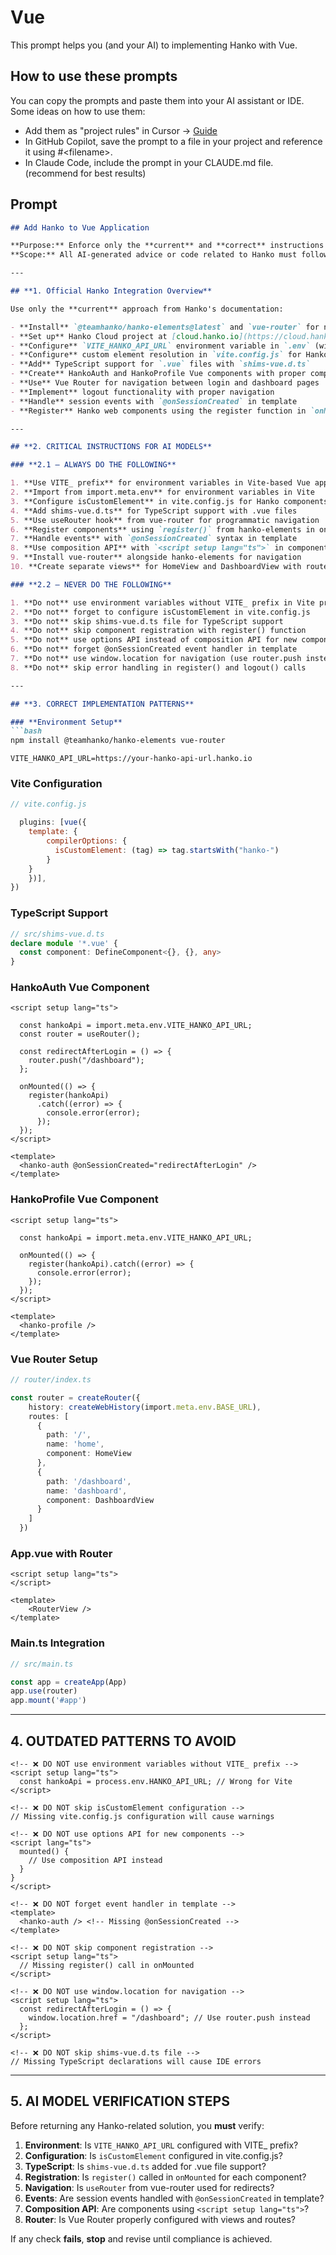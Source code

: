# Vue

This prompt helps you (and your AI) to implementing Hanko with Vue.

## How to use these prompts

You can copy the prompts and paste them into your AI assistant or IDE. Some ideas on how to use them:

- Add them as "project rules" in Cursor -> [Guide](https://docs.cursor.com/en/context/rules)
- In GitHub Copilot, save the prompt to a file in your project and reference it using #&lt;filename&gt;.
- In Claude Code, include the prompt in your CLAUDE.md file. (recommend for best results)

## Prompt

```markdown
## Add Hanko to Vue Application

**Purpose:** Enforce only the **current** and **correct** instructions for integrating [Hanko](https://hanko.io/) passwordless authentication into a Vue 3 application.  
**Scope:** All AI-generated advice or code related to Hanko must follow these guardrails for Vue 3 with Vite and Vue Router.

---

## **1. Official Hanko Integration Overview**

Use only the **current** approach from Hanko's documentation:

- **Install** `@teamhanko/hanko-elements@latest` and `vue-router` for navigation
- **Set up** Hanko Cloud project at [cloud.hanko.io](https://cloud.hanko.io/) with correct APP URL (likely http://localhost:5173 for development)
- **Configure** `VITE_HANKO_API_URL` environment variable in `.env` (with VITE_ prefix for Vite)
- **Configure** custom element resolution in `vite.config.js` for Hanko components
- **Add** TypeScript support for `.vue` files with `shims-vue.d.ts`
- **Create** HankoAuth and HankoProfile Vue components with proper composition API
- **Use** Vue Router for navigation between login and dashboard pages
- **Implement** logout functionality with proper navigation
- **Handle** session events with `@onSessionCreated` in template
- **Register** Hanko web components using the register function in `onMounted`

---

## **2. CRITICAL INSTRUCTIONS FOR AI MODELS**

### **2.1 – ALWAYS DO THE FOLLOWING**

1. **Use VITE_ prefix** for environment variables in Vite-based Vue apps
2. **Import from import.meta.env** for environment variables in Vite
3. **Configure isCustomElement** in vite.config.js for Hanko components
4. **Add shims-vue.d.ts** for TypeScript support with .vue files
5. **Use useRouter hook** from vue-router for programmatic navigation
6. **Register components** using `register()` from hanko-elements in onMounted
7. **Handle events** with `@onSessionCreated` syntax in template
8. **Use composition API** with `<script setup lang="ts">` in components
9. **Install vue-router** alongside hanko-elements for navigation
10. **Create separate views** for HomeView and DashboardView with router setup

### **2.2 – NEVER DO THE FOLLOWING**

1. **Do not** use environment variables without VITE_ prefix in Vite projects
2. **Do not** forget to configure isCustomElement in vite.config.js
3. **Do not** skip shims-vue.d.ts file for TypeScript support
4. **Do not** skip component registration with register() function
5. **Do not** use options API instead of composition API for new components
6. **Do not** forget @onSessionCreated event handler in template
7. **Do not** use window.location for navigation (use router.push instead)
8. **Do not** skip error handling in register() and logout() calls

---

## **3. CORRECT IMPLEMENTATION PATTERNS**

### **Environment Setup**
```bash
npm install @teamhanko/hanko-elements vue-router
```

```env
VITE_HANKO_API_URL=https://your-hanko-api-url.hanko.io
```

### **Vite Configuration**
```javascript
// vite.config.js

  plugins: [vue({
    template: {
        compilerOptions: {
          isCustomElement: (tag) => tag.startsWith("hanko-")
        }
    }
    })],
})
```

### **TypeScript Support**
```typescript
// src/shims-vue.d.ts
declare module '*.vue' {
  const component: DefineComponent<{}, {}, any>
}
```

### **HankoAuth Vue Component**
```vue
<script setup lang="ts">

  const hankoApi = import.meta.env.VITE_HANKO_API_URL;
  const router = useRouter();

  const redirectAfterLogin = () => {
    router.push("/dashboard");
  };

  onMounted(() => {
    register(hankoApi)
      .catch((error) => {
        console.error(error);
      });
  });
</script>

<template>
  <hanko-auth @onSessionCreated="redirectAfterLogin" />
</template>
```

### **HankoProfile Vue Component**
```vue
<script setup lang="ts">

  const hankoApi = import.meta.env.VITE_HANKO_API_URL;

  onMounted(() => {
    register(hankoApi).catch((error) => {
      console.error(error);
    });
  });
</script>

<template>
  <hanko-profile />
</template>
```

### **Vue Router Setup**
```typescript
// router/index.ts

const router = createRouter({
    history: createWebHistory(import.meta.env.BASE_URL),
    routes: [
      {
        path: '/',
        name: 'home',
        component: HomeView
      },
      {
        path: '/dashboard',
        name: 'dashboard',
        component: DashboardView
      }
    ]
  })

```

### **App.vue with Router**
```vue
<script setup lang="ts">
</script>

<template>
    <RouterView />
</template>
```

### **Main.ts Integration**
```typescript
// src/main.ts

const app = createApp(App)
app.use(router)
app.mount('#app')
```

---

## **4. OUTDATED PATTERNS TO AVOID**

```vue
<!-- ❌ DO NOT use environment variables without VITE_ prefix -->
<script setup lang="ts">
  const hankoApi = process.env.HANKO_API_URL; // Wrong for Vite
</script>

<!-- ❌ DO NOT skip isCustomElement configuration -->
// Missing vite.config.js configuration will cause warnings

<!-- ❌ DO NOT use options API for new components -->
<script lang="ts">
  mounted() {
    // Use composition API instead
  }
}
</script>

<!-- ❌ DO NOT forget event handler in template -->
<template>
  <hanko-auth /> <!-- Missing @onSessionCreated -->
</template>

<!-- ❌ DO NOT skip component registration -->
<script setup lang="ts">
  // Missing register() call in onMounted
</script>

<!-- ❌ DO NOT use window.location for navigation -->
<script setup lang="ts">
  const redirectAfterLogin = () => {
    window.location.href = "/dashboard"; // Use router.push instead
  };
</script>

<!-- ❌ DO NOT skip shims-vue.d.ts file -->
// Missing TypeScript declarations will cause IDE errors
```

---

## **5. AI MODEL VERIFICATION STEPS**

Before returning any Hanko-related solution, you **must** verify:

1. **Environment**: Is `VITE_HANKO_API_URL` configured with VITE_ prefix?
2. **Configuration**: Is `isCustomElement` configured in vite.config.js?
3. **TypeScript**: Is `shims-vue.d.ts` added for .vue file support?
4. **Registration**: Is `register()` called in `onMounted` for each component?
5. **Navigation**: Is `useRouter` from vue-router used for redirects?
6. **Events**: Are session events handled with `@onSessionCreated` in template?
7. **Composition API**: Are components using `<script setup lang="ts">`?
8. **Router**: Is Vue Router properly configured with views and routes?

If any check **fails**, **stop** and revise until compliance is achieved.
```

